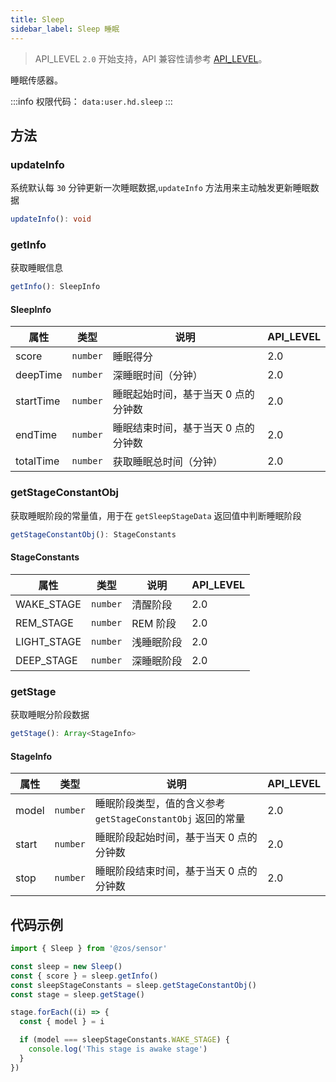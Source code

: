 ```yaml
---
title: Sleep
sidebar_label: Sleep 睡眠
---
```


> API_LEVEL `2.0` 开始支持，API 兼容性请参考 [API_LEVEL](../../../../guides/framework/device/compatibility.md)。

睡眠传感器。

:::info
权限代码： `data:user.hd.sleep`
:::

## 方法

### updateInfo

系统默认每 `30` 分钟更新一次睡眠数据,`updateInfo` 方法用来主动触发更新睡眠数据

```ts
updateInfo(): void
```

### getInfo

获取睡眠信息

```ts
getInfo(): SleepInfo
```

#### SleepInfo

| 属性      | 类型                | 说明                                | API_LEVEL |
| --------- | ------------------- | ----------------------------------- | --------- |
| score     | <code>number</code> | 睡眠得分                            | 2.0       |
| deepTime  | <code>number</code> | 深睡眠时间（分钟）                  | 2.0       |
| startTime | <code>number</code> | 睡眠起始时间，基于当天 0 点的分钟数 | 2.0       |
| endTime   | <code>number</code> | 睡眠结束时间，基于当天 0 点的分钟数 | 2.0       |
| totalTime | <code>number</code> | 获取睡眠总时间（分钟）              | 2.0       |

### getStageConstantObj

获取睡眠阶段的常量值，用于在 `getSleepStageData` 返回值中判断睡眠阶段

```ts
getStageConstantObj(): StageConstants
```

#### StageConstants

| 属性        | 类型                | 说明       | API_LEVEL |
| ----------- | ------------------- | ---------- | --------- |
| WAKE_STAGE  | <code>number</code> | 清醒阶段   | 2.0       |
| REM_STAGE   | <code>number</code> | REM 阶段   | 2.0       |
| LIGHT_STAGE | <code>number</code> | 浅睡眠阶段 | 2.0       |
| DEEP_STAGE  | <code>number</code> | 深睡眠阶段 | 2.0       |

### getStage

获取睡眠分阶段数据

```ts
getStage(): Array<StageInfo>
```

#### StageInfo

| 属性  | 类型                | 说明                                                        | API_LEVEL |
| ----- | ------------------- | ----------------------------------------------------------- | --------- |
| model | <code>number</code> | 睡眠阶段类型，值的含义参考 `getStageConstantObj` 返回的常量 | 2.0       |
| start | <code>number</code> | 睡眠阶段起始时间，基于当天 0 点的分钟数                     | 2.0       |
| stop  | <code>number</code> | 睡眠阶段结束时间，基于当天 0 点的分钟数                     | 2.0       |

## 代码示例

```js
import { Sleep } from '@zos/sensor'

const sleep = new Sleep()
const { score } = sleep.getInfo()
const sleepStageConstants = sleep.getStageConstantObj()
const stage = sleep.getStage()

stage.forEach((i) => {
  const { model } = i

  if (model === sleepStageConstants.WAKE_STAGE) {
    console.log('This stage is awake stage')
  }
})
```
